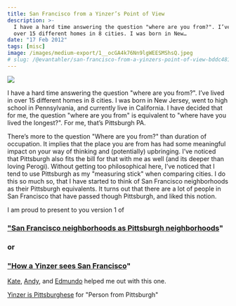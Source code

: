 ```yaml
---
title: San Francisco from a Yinzer’s Point of View
description: >-
  I have a hard time answering the question "where are you from?". I’ve lived in
  over 15 different homes in 8 cities. I was born in New…
date: "17 Feb 2012"
tags: [misc]
image: /images/medium-export/1__ocGA4k76Nn9lgWEESMShsQ.jpeg
# slug: /@evantahler/san-francisco-from-a-yinzers-point-of-view-bddc481107a6
---
```


![](/images/medium-export/1__ocGA4k76Nn9lgWEESMShsQ.jpeg)

I have a hard time answering the question "where are you from?". I’ve lived in over 15 different homes in 8 cities. I was born in New Jersey, went to high school in Pennsylvania, and currently live in California. I have decided that for me, the question "where are you from" is equivalent to "where have you lived the longest?". For me, that’s Pittsburgh PA.

There’s more to the question "Where are you from?" than duration of occupation. It implies that the place you are from has had some meaningful impact on your way of thinking and (potentially) upbringing. I’ve noticed that Pittsburgh also fits the bill for that with me as well (and its deeper than loving Perogi). Without getting too philosophical here, I’ve noticed that I tend to use Pittsburgh as my "measuring stick" when comparing cities. I do this so much so, that I have started to think of San Francisco neighborhoods as their Pittsburgh equivalents. It turns out that there are a lot of people in San Francisco that have passed though Pittsburgh, and liked this notion.

I am proud to present to you version 1 of

### ["San Francisco neighborhoods as Pittsburgh neighborhoods](http://bit.ly/y5YUwj)"

### or

### ["How a Yinzer sees San Francisco](http://bit.ly/y5YUwj)"

[Kate](http://katealamode.com), [Andy](https://twitter.com/#!/andyjih), and [Edmundo](http://www.edmundito.com/) helped me out with this one.

[Yinzer is Pittsburghese](https://en.wiktionary.org/wiki/yinzer) for "Person from Pittsburgh"
